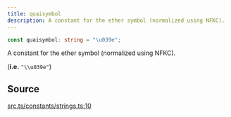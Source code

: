 ```yaml
---
title: quaisymbol
description: A constant for the ether symbol (normalized using NFKC).   (**i.e.** ...
---
```


```ts
const quaisymbol: string = "\u039e";
```

A constant for the ether symbol (normalized using NFKC).

 (**i.e.** `"\\u039e"`)

## Source

[src.ts/constants/strings.ts:10](https://github.com/dominant-strategies/quais-6.js/blob/3f482dd134064d41657ff7dc9ba8162f741c9c83/src.ts/constants/strings.ts#L10)

